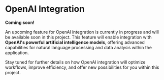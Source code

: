  
# OpenAI Integration

<Callout emoji="🔜">**Coming soon!**</Callout>

An upcoming feature for OpenAI integration is currently in progress and will be available soon in this project. This feature will enable integration with **OpenAI's powerful artificial intelligence models**, offering advanced capabilities for natural language processing and data analysis within the application.

Stay tuned for further details on how OpenAI integration will optimize workflows, improve efficiency, and offer new possibilities for you within this project.
